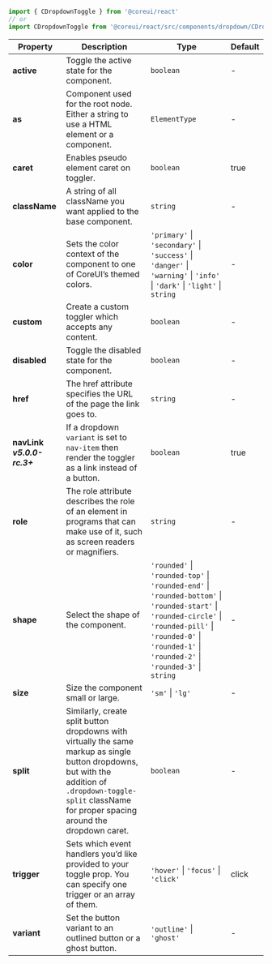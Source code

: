 
```jsx
import { CDropdownToggle } from '@coreui/react'
// or
import CDropdownToggle from '@coreui/react/src/components/dropdown/CDropdownToggle'
```

| Property | Description | Type | Default |
| --- | --- | --- | --- |
| **active** | Toggle the active state for the component. | `boolean` | - |
| **as** | Component used for the root node. Either a string to use a HTML element or a component. | `ElementType` | - |
| **caret** | Enables pseudo element caret on toggler. | `boolean` | true |
| **className** | A string of all className you want applied to the base component. | `string` | - |
| **color** | Sets the color context of the component to one of CoreUI’s themed colors. | `'primary'` \| `'secondary'` \| `'success'` \| `'danger'` \| `'warning'` \| `'info'` \| `'dark'` \| `'light'` \| `string` | - |
| **custom** | Create a custom toggler which accepts any content. | `boolean` | - |
| **disabled** | Toggle the disabled state for the component. | `boolean` | - |
| **href** | The href attribute specifies the URL of the page the link goes to. | `string` | - |
| **navLink** **_v5.0.0-rc.3+_** | If a dropdown `variant` is set to `nav-item` then render the toggler as a link instead of a button. | `boolean` | true |
| **role** | The role attribute describes the role of an element in programs that can make use of it, such as screen readers or magnifiers. | `string` | - |
| **shape** | Select the shape of the component. | `'rounded'` \| `'rounded-top'` \| `'rounded-end'` \| `'rounded-bottom'` \| `'rounded-start'` \| `'rounded-circle'` \| `'rounded-pill'` \| `'rounded-0'` \| `'rounded-1'` \| `'rounded-2'` \| `'rounded-3'` \| `string` | - |
| **size** | Size the component small or large. | `'sm'` \| `'lg'` | - |
| **split** | Similarly, create split button dropdowns with virtually the same markup as single button dropdowns, but with the addition of `.dropdown-toggle-split` className for proper spacing around the dropdown caret. | `boolean` | - |
| **trigger** | Sets which event handlers you’d like provided to your toggle prop. You can specify one trigger or an array of them. | `'hover'` \| `'focus'` \| `'click'` | click |
| **variant** | Set the button variant to an outlined button or a ghost button. | `'outline'` \| `'ghost'` | - |

